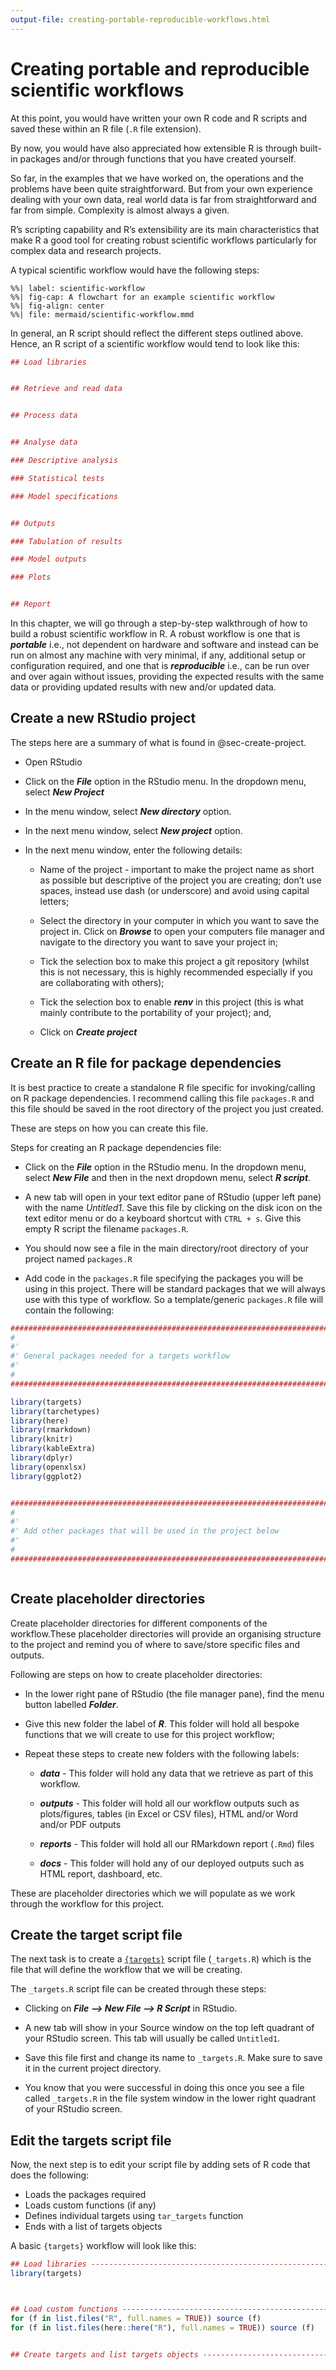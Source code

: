 ```yaml
---
output-file: creating-portable-reproducible-workflows.html
---
```


# Creating portable and reproducible scientific workflows {#sec-portable-reproducible}

At this point, you would have written your own R code and R scripts and saved these within an R file (`.R` file extension).

By now, you would have also appreciated how extensible R is through built-in packages and/or through functions that you have created yourself.

So far, in the examples that we have worked on, the operations and the problems have been quite straightforward. But from your own experience dealing with your own data, real world data is far from straightforward and far from simple. Complexity is almost always a given.

R's scripting capability and R's extensibility are its main characteristics that make R a good tool for creating robust scientific workflows particularly for complex data and research projects.

A typical scientific workflow would have the following steps:

```mermaid
%%| label: scientific-workflow
%%| fig-cap: A flowchart for an example scientific workflow
%%| fig-align: center
%%| file: mermaid/scientific-workflow.mmd
```

In general, an R script should reflect the different steps outlined above. Hence, an R script of a scientific workflow would tend to look like this:

```R
## Load libraries


## Retrieve and read data


## Process data


## Analyse data

### Descriptive analysis

### Statistical tests

### Model specifications


## Outputs

### Tabulation of results

### Model outputs

### Plots


## Report


```

In this chapter, we will go through a step-by-step walkthrough of how to build a robust scientific workflow in R. A robust workflow is one that is ***portable*** i.e., not dependent on hardware and software and instead can be run on almost any machine with very minimal, if any, additional setup or configuration required, and one that is ***reproducible*** i.e., can be run over and over again without issues, providing the expected results with the same data or providing updated results with new and/or updated data.

## Create a new RStudio project {#sec-rstudio-project}

The steps here are a summary of what is found in @sec-create-project.

::: {.callout-tip}
* Open RStudio

* Click on the ***File*** option in the RStudio menu. In the dropdown menu, select ***New Project***

* In the menu window, select ***New directory*** option.

* In the next menu window, select ***New project*** option.

* In the next menu window, enter the following details:

    * Name of the project - important to make the project name as short as possible but descriptive of the project you are creating; don't use spaces, instead use dash (or underscore) and avoid using capital letters;
    
    * Select the directory in your computer in which you want to save the project in. Click on ***Browse*** to open your computers file manager and navigate to the directory you want to save your project in;
    
    * Tick the selection box to make this project a git repository (whilst this is not necessary, this is highly recommended especially if you are collaborating with others);
    
    * Tick the selection box to enable ***renv*** in this project (this is what mainly contribute to the portability of your project); and,
    
    * Click on ***Create project***
:::
    
## Create an R file for package dependencies {#sec-packages-dependencies}

It is best practice to create a standalone R file specific for invoking/calling on R package dependencies. I recommend calling this file `packages.R` and this file should be saved in the root directory of the project you just created.

These are steps on how you can create this file.

::: {.callout-tip}
Steps for creating an R package dependencies file:

* Click on the ***File*** option in the RStudio menu. In the dropdown menu, select ***New File*** and then in the next dropdown menu, select ***R script***. 

* A new tab will open in your text editor pane of RStudio (upper left pane) with the name *Untitled1*. Save this file by clicking on the disk icon on the text editor menu or do a keyboard shortcut with `CTRL + s`. Give this empty R script the filename `packages.R`.

* You should now see a file in the main directory/root directory of your project named `packages.R`

* Add code in the `packages.R` file specifying the packages you will be using in this project. There will be standard packages that we will always use with this type of workflow. So a template/generic `packages.R` file will contain the following:


```R
################################################################################
#
#'
#' General packages needed for a targets workflow
#'
#
################################################################################

library(targets)
library(tarchetypes)
library(here)
library(rmarkdown)
library(knitr)
library(kableExtra)
library(dplyr)
library(openxlsx)
library(ggplot2)


################################################################################
#
#'
#' Add other packages that will be used in the project below
#'
#
################################################################################



```
:::

## Create placeholder directories {#sec-placeholder-directory}

Create placeholder directories for different components of the workflow.These placeholder directories will provide an organising structure to the project and remind you of where to save/store specific files and outputs.

::: {.callout-tip}
Following are steps on how to create placeholder directories:

* In the lower right pane of RStudio (the file manager pane), find the menu button labelled ***Folder***.

* Give this new folder the label of ***R***. This folder will hold all bespoke functions that we will create to use for this project workflow; 

* Repeat these steps to create new folders with the following labels:

    * ***data*** - This folder will hold any data that we retrieve as part of this workflow.
    
    * ***outputs*** - This folder will hold all our workflow outputs such as plots/figures, tables (in Excel or CSV files), HTML and/or Word and/or PDF outputs
    
    * ***reports*** - This folder will hold all our RMarkdown report (`.Rmd`) files
    
    * ***docs*** - This folder will hold any of our deployed outputs such as HTML report, dashboard, etc.

These are placeholder directories which we will populate as we work through the workflow for this project.
:::

## Create the target script file {#sec-target-script}

The next task is to create a [`{targets}`](https://books.ropensci.org/targets/) script file (`_targets.R`) which is the file that will define the workflow that we will be creating.

::: {.callout-tip}
The `_targets.R` script file can be created through these steps: 

* Clicking on ***File –> New File –> R Script*** in RStudio. 

* A new tab will show in your Source window on the top left quadrant of your RStudio screen. This tab will usually be called `Untitled1`. 

* Save this file first and change its name to `_targets.R`. Make sure to save it in the current project directory. 

* You know that you were successful in doing this once you see a file called `_targets.R` in the file system window in the lower right quadrant of your RStudio screen.
:::

## Edit the targets script file {#sec-edit-targets-file}

Now, the next step is to edit your script file by adding sets of R code that does the following:

* Loads the packages required
* Loads custom functions (if any)
* Defines individual targets using `tar_targets` function
* Ends with a list of targets objects

A basic `{targets}` workflow will look like this:

```R
## Load libraries --------------------------------------------------------------
library(targets)



## Load custom functions -------------------------------------------------------
for (f in list.files("R", full.names = TRUE)) source (f)
for (f in list.files(here::here("R"), full.names = TRUE)) source (f)


## Create targets and list targets objects -------------------------------------



```






